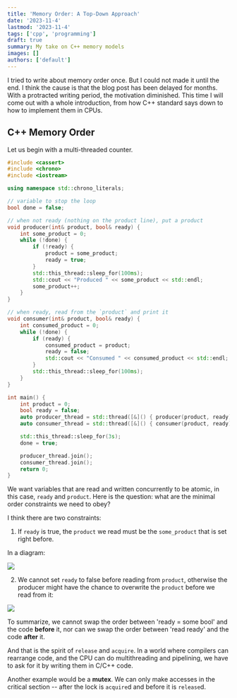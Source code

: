 ```yaml
---
title: 'Memory Order: A Top-Down Approach'
date: '2023-11-4'
lastmod: '2023-11-4'
tags: ['cpp', 'programming']
draft: true
summary: My take on C++ memory models
images: []
authors: ['default']
---
```


I tried to write about memory order once. But I could not made it until the end. I think the cause is that the blog post has been delayed for months. With a protracted writing period, the motivation diminished. This time I will come out with a whole introduction, from how C++ standard says down to how to implement them in CPUs.

## C++ Memory Order

Let us begin with a multi-threaded counter.

```cpp
#include <cassert>
#include <chrono>
#include <iostream>

using namespace std::chrono_literals;

// variable to stop the loop
bool done = false;

// when not ready (nothing on the product line), put a product
void producer(int& product, bool& ready) {
    int some_product = 0;
    while (!done) {
        if (!ready) {
            product = some_product;
            ready = true;
        }
        std::this_thread::sleep_for(100ms);
        std::cout << "Produced " << some_product << std::endl;
        some_product++;
    }
}

// when ready, read from the `product` and print it
void consumer(int& product, bool& ready) {
    int consumed_product = 0;
    while (!done) {
        if (ready) {
            consumed_product = product;
            ready = false;
            std::cout << "Consumed " << consumed_product << std::endl;
        }
        std::this_thread::sleep_for(100ms);
    }
}

int main() {
    int product = 0;
    bool ready = false;
    auto producer_thread = std::thread([&]() { producer(product, ready); });
    auto consumer_thread = std::thread([&]() { consumer(product, ready); });

    std::this_thread::sleep_for(3s);
    done = true;

    producer_thread.join();
    consumer_thread.join();
    return 0;
}
```

We want variables that are read and written concurrently to be atomic, in this case, `ready` and `product`. Here is the question: what are the minimal order constraints we need to obey?

I think there are two constraints:

1. If `ready` is true, the `product` we read must be the `some_product` that is set right before.

In a diagram:

![](/static/images/memory-order/diagram-export-11-10-2023-7_36_57-AM.png)

2. We cannot set `ready` to false before reading from `product`, otherwise the producer might have the chance to overwrite the `product` before we read from it:

![](/static/images/memory-order/diagram-export-11-10-2023-7_42_56-AM.png)

To summarize, we cannot swap the order between 'ready = some bool' and the code **before** it, nor can we swap the order between 'read ready' and the code **after** it.

And that is the spirit of `release` and `acquire`. In a world where compilers can rearrange code, and the CPU can do multithreading and pipelining, we have to ask for it by writing them in C/C++ code.

Another example would be a **mutex**. We can only make accesses in the critical section -- after the lock is `acquire`d and before it is `release`d.